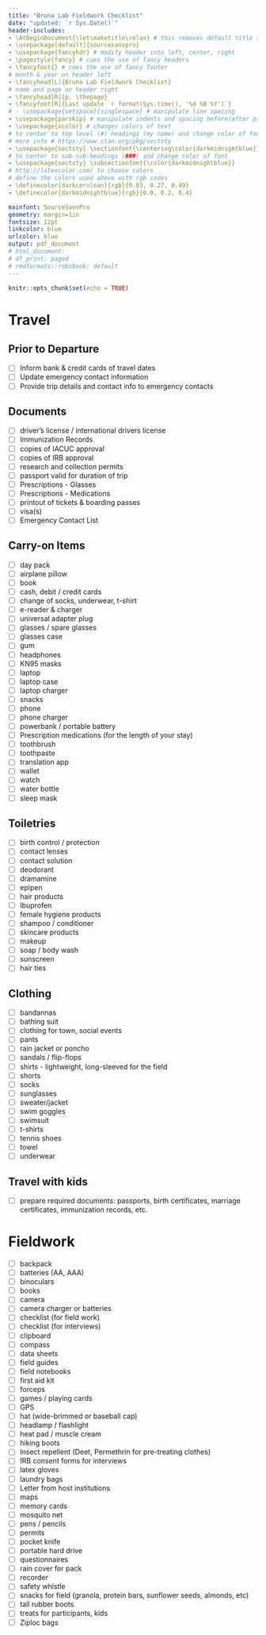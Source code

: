 ```yaml
---
title: "Bruna Lab Fieldwork Checklist"
date: "updated: `r Sys.Date()`"
header-includes:
- \AtBeginDocument{\let\maketitle\relax} # this removes default title section
- \usepackage[default]{sourcesanspro}
- \usepackage{fancyhdr} # modify header into left, center, right
- \pagestyle{fancy} # cues the use of fancy headers
- \fancyfoot{} # cues the use of fancy footer
# month & year on header left
- \fancyhead[L]{Bruna Lab Fieldwork Checklist} 
# name and page on header right
- \fancyhead[R]{p. \thepage} 
- \fancyfoot[R]{Last update `r format(Sys.time(), '%d %B %Y')`}
# - \usepackage{setspace}{singlespace} # manipulate line spacing 
- \usepackage{parskip} # manipulate indents and spacing before/after paragra phs 
- \usepackage{xcolor} # changes colors of text
# to center to top level (#) headings (my name) and change color of font
# more info # https://www.ctan.org/pkg/sectsty
- \usepackage{sectsty} \sectionfont{\centering\color{darkmidnightblue}}
# to center to sub-sub-headings (###) and change color of font
- \usepackage{sectsty} \subsectionfont{\color{darkmidnightblue}}
# http://latexcolor.com/ to choose colors
# define the colors used above with rgb codes
- \definecolor{darkcerulean}{rgb}{0.03, 0.27, 0.49}
- \definecolor{darkmidnightblue}{rgb}{0.0, 0.2, 0.4}

mainfont: SourceSansPro
geometry: margin=1in
fontsize: 12pt
linkcolor: blue
urlcolor: blue
output: pdf_document
# html_document:
# df_print: paged
# rmdformats::robobook: default
---
```



```r
knitr::opts_chunk$set(echo = TRUE)
```
<!-- - [ ] Item -->
<!-- - [x] Item -->

<!-- https://www.sciencedirect.com/topics/medicine-and-dentistry/first-aid-kit -->

# Travel 

## Prior to Departure

- [ ] Inform bank & credit cards of travel dates
- [ ] Update emergency contact information 
- [ ] Provide trip details and contact info to emergency contacts


## Documents

- [ ] driver's license / international drivers license
- [ ] Immunization Records
- [ ] copies of IACUC approval
- [ ] copies of IRB approval
- [ ] research and collection permits
- [ ] passport valid for duration of trip
- [ ] Prescriptions - Glasses
- [ ] Prescriptions - Medications
- [ ] printout of tickets & boarding passes
- [ ] visa(s)
- [ ] Emergency Contact List

## Carry-on Items

- [ ] day pack 
- [ ] airplane pillow 
- [ ] book
- [ ] cash, debit / credit cards
- [ ] change of socks, underwear, t-shirt
- [ ] e-reader & charger
- [ ] universal adapter plug
- [ ] glasses / spare glasses
- [ ] glasses case
- [ ] gum 
- [ ] headphones
- [ ] KN95 masks
- [ ] laptop
- [ ] laptop case
- [ ] laptop charger 
- [ ] snacks
- [ ] phone 
- [ ] phone charger
- [ ] powerbank / portable battery
- [ ] Prescription medications (for the length of your stay)
- [ ] toothbrush
- [ ] toothpaste
- [ ] translation app
- [ ] wallet
- [ ] watch 
- [ ] water bottle
- [ ] sleep mask

## Toiletries

- [ ] birth control / protection
- [ ] contact lenses 
- [ ] contact solution
- [ ] deodorant 
- [ ] dramamine
- [ ] epipen
- [ ] hair products 
- [ ] Ibuprofen 
- [ ] female hygiene products
- [ ] shampoo / conditioner
- [ ] skincare products
- [ ] makeup
- [ ] soap / body wash
- [ ] sunscreen
- [ ] hair ties


## Clothing

- [ ] bandannas
- [ ] bathing suit
- [ ] clothing for town, social events
- [ ] pants
- [ ] rain jacket or poncho
- [ ] sandals / flip-flops
- [ ] shirts - lightweight, long-sleeved for the field
- [ ] shorts
- [ ] socks
- [ ] sunglasses
- [ ] sweater/jacket
- [ ] swim goggles 
- [ ] swimsuit
- [ ] t-shirts
- [ ] tennis shoes
- [ ] towel
- [ ] underwear


## Travel with kids

- [ ] prepare required documents: passports, birth certificates, marriage certificates, immunization records, etc.


# Fieldwork

- [ ] backpack
- [ ] batteries (AA, AAA)
- [ ] binoculars
- [ ] books
- [ ] camera
- [ ] camera charger or batteries
- [ ] checklist (for field work)
- [ ] checklist (for interviews)
- [ ] clipboard
- [ ] compass 
- [ ] data sheets
- [ ] field guides
- [ ] field notebooks
- [ ] first aid kit
- [ ] forceps
- [ ] games / playing cards
- [ ] GPS 
- [ ] hat (wide-brimmed or baseball cap)
- [ ] headlamp / flashlight
- [ ] heat pad / muscle cream
- [ ] hiking boots
- [ ] Insect repellent (Deet, Permethrin for pre-treating clothes)
- [ ] IRB consent forms for interviews
- [ ] latex gloves
- [ ] laundry bags
- [ ] Letter from host institutions
- [ ] maps 
- [ ] memory cards
- [ ] mosquito net
- [ ] pens / pencils
- [ ] permits 
- [ ] pocket knife
- [ ] portable hard drive 
- [ ] questionnaires 
- [ ] rain cover for pack
- [ ] recorder
- [ ] safety whistle
- [ ] snacks for field (granola, protein bars, sunflower seeds, almonds, etc)
- [ ] tall rubber boots
- [ ] treats for participants, kids
- [ ] Ziploc bags




